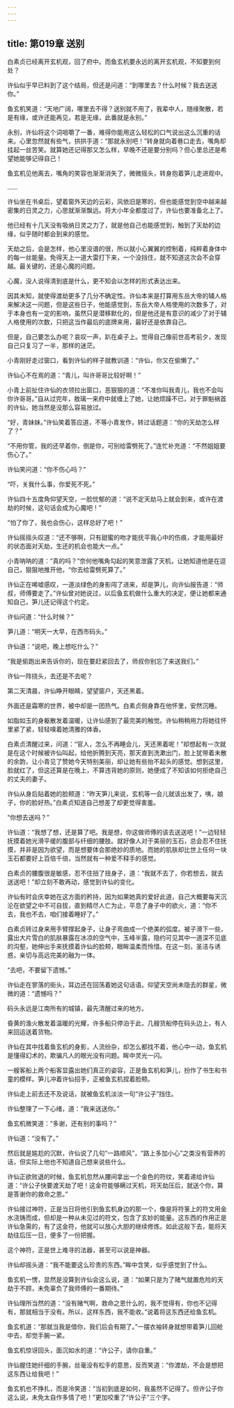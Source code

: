 ```yaml
---
---
---
```

title: 第019章 送别
---





白素贞已经离开玄机观，回了府中。而鱼玄机要永远的离开玄机观，不知要到何处？

许仙似乎早已料到了这个结局，但还是问道：“到哪里去？什么时候？我去送送你。”

鱼玄机笑道：“天地广阔，哪里去不得？送别就不用了，我辈中人，随缘聚散，若是有缘，或许还能再见，若是无缘，此番就是永别。”

永别，许仙将这个词咀嚼了一番，难得你能用这么轻松的口气说出这么沉重的话来。心里忽然就有些气，拱拱手道：“那就永别吧！”转身就向着巷口走去，嘴角却挂起一丝苦笑。就算她还记得那又怎么样，早晚不还是要分别吗？但心里总还是希望她能够记得自己！

鱼玄机见他离去，嘴角的笑容也渐渐消失了，微微摇头，转身抱着笋儿走进观中。

……

许仙坐在书桌后，望着窗外天边的云彩，风依旧是寒的，但也能感觉到空中越来越密集的日灵之力，心思就渐渐飘远。将大小年全都度过了，许仙也要准备北上了。

他已经有十几天没有吸纳日灵之力了，就是他自己也能感觉到，触到了天劫的边缘，似乎随时都会到来的感觉。

天劫之后，会是怎样，他心里没谱的很，所以就小心翼翼的控制着，纯粹着身体中的每一丝能量。免得天上一道大雷打下来，一个没挡住，就不知道这次会不会穿越。最关键的，还是心魔的问题。

心魔，没人说得清到底是什么，更不知会以怎样的形式表达出来。

因其未知，就使得渡劫更多了几分不确定性。许仙本来是打算用东岳大帝的辅人格来解决这一问题，但是这些日子，他能感觉到，东岳大帝人格使用的次数多了，对于本身也有一定的影响，虽然只是潜移默化的，但是他还是有意识的减少了对于辅人格使用的次数，只把这当作最后的底牌来用，最好还是依靠自己。

但是，自己要怎么办呢？哀叹一声，趴在桌子上。觉得自己像前世高考前夕，发现自己只复习了一半，那样的迷茫。

小青刚好走过窗口，看到许仙的样子就教训道：“许仙，你又在偷懒了。”

许仙心不在焉的道：“青儿，叫许哥哥比较好啊！”

小青上前扯住许仙的衣领拉出窗口，恶狠狠的道：“不准你叫我青儿，我也不会叫你许哥哥。”自从过完年，敖璃一来府中就缠上了她，让她烦躁不已，对于罪魁祸首的许仙，她当然是没那么容易放过。

“好，青妹妹。”许仙笑着答应道，不等小青发作，转过话题道：“你的天劫怎么样了？”

“不用你管，我的还早着你，倒是你，可别给雷劈死了。”连忙补充道：“不然姐姐要伤心了。”

许仙笑问道：“你不伤心吗？”

“吓，关我什么事，你爱死不死。”

许仙四十五度角仰望天空，一脸忧郁的道：“说不定天劫马上就会到来，或许在渡劫的时候，这句话会成为心魔吧！”

“怕了你了，我也会伤心，这样总好了吧！”

许仙摇摇头叹道：“还不够啊，只有甜蜜的吻才能抚平我心中的伤痕，才能用最好的状态面对天劫，生还的机会也能大一点。”

小青呐呐的道：“真的吗？”奈何他嘴角勾起的笑意泄露了天机，让她知道他是在逗自己，狠狠地推开他，“你去给雷劈死算了。”

许仙正在唏嘘感叹，一道淡绿色的身影闯了进来，却是笋儿，向许仙报告道：“师叔，师傅要走了。”许仙曾对她说过，以后鱼玄机做什么重大的决定，便让她都来通知自己，笋儿还记得这个约定。

许仙问道：“什么时候？”

笋儿道：“明天一大早，在西市码头。”

许仙道：“说吧，晚上想吃什么？”

“我是偷跑出来告诉你的，现在要赶紧回去了，师叔你别忘了来送我们。”

许仙一阵挠头，去还是不去呢？

第二天清晨，许仙睁开眼睛，望望窗户，天还黑着。

外面还是霜寒的世界，被中却是一团热气。白素贞侧身靠在他怀里，安然沉睡。

如脂如玉的身躯散发着温暖，让许仙感到了最完美的触觉。许仙稍稍用力将她往怀里紧了紧，轻轻嗅着她清雅的体香。

白素贞清醒过来，问道：“官人，怎么不再睡会儿，天还黑着呢！”却想起有一次就是在这个时候被许仙叫起，给他折腾到天亮，那天直到洗漱出门，脸上犹带着未散的余韵，让小青见了赞她今天特别美丽，却让她有些抬不起头的感觉。想到这里，脸就红了，但这还算是在晚上，不算违背她的原则，她便成了不知该如何拒绝自己的丈夫的妻子。

许仙从身后贴着她的脸颊道：“昨天笋儿来说，玄机等一会儿就该出发了，咦，娘子，你的脸好热。”白素贞知道自己想差了却更觉得害羞。

“你想去送吗？”

许仙道：“我想了想，还是算了吧。我是想，你这做师傅的该去送送吧！”一边轻轻抚摸着她光滑平缓的腹部与纤细的腰肢。就好像人对于美丽的玉石，总会忍不住抚摸，并非是因为欲望，而是想要体会那绝妙的质地。而她的肌肤却比世上任何一块玉石都要好上百倍千倍，当然就有一种爱不释手的感觉。

白素贞的腰腹很是敏感，忍不住扭了扭身子，道：“我就不去了，你若想去，就去送送吧！”却立刻不敢再动，感觉到许仙的变化。

许仙有时会庆幸她在这方面的矜持，因为如果她真的爱好此道，自己大概要每天沉沦在欲望之中不可自拔，直到精尽人亡为止，平息了身子中的欲火，道：“你不去，我也不去，咱们接着睡好了。”

白素贞转过身来用手臂撑起身子，让身子弯曲成一个绝美的弧度。被子滑下一些，露出大片雪白的肌肤暴露在冰凉的空气中，玉峰半露，隐约可见其中一道深不见底的沟壑，她伸出手来抚摸着许仙的脸颊，眼眸温柔而怜惜。在这一刻，圣洁与诱惑，亲切与高远完美的融为一体。

“去吧，不要留下遗憾。”

许仙走在寥落的街头，耳边还在回荡着她这句话语。仰望天空尚未隐去的群星，微微的道：“遗憾吗？”

码头永远是江南所有的城镇，最先清醒过来的地方。

昏黄的渔火散发着温暖的光耀，许多船只停泊于此，几艘货船停在码头边上，有人来回运送着货物。

许仙在其中找着鱼玄机的身影，人流纷杂，却怎么都找不着，他心中一动，鱼玄机是懂得幻术的，欺骗凡人的眼光没有问题。眸中灵光一闪。

一艘客船上两个船客显露出她们真正的姿容，正是鱼玄机和笋儿，扮作了书生和书童的模样。笋儿冲着许仙招手，正被鱼玄机捏着脸颊。

许仙走上前去还不及说话，就被鱼玄机淡淡一句“许公子”挡住。

许仙整理了一下心绪，道：“我来送送你。”

鱼玄机微笑道：“多谢，还有别的事吗？”

许仙道：“没有了。”

然后就是尴尬的沉默，许仙说了几句“一路顺风”，“路上多加小心”之类没有营养的话，但实际上他也不知道自己想来说些什么。

许仙正欲败退的时候，鱼玄机忽然从腰间拿出一个金色的符纹，笑着递给许仙道：“许公子快要渡天劫了吧！这金符能够瞒过天机，将天劫压后，就送个你，算是答谢你的救命之恩。”

许仙接过神符，正是当日将他引到鱼玄机身边的那一个，像是将符箓上的符文用金水浇铸而成，但却是一种从未见过的符文，包含了玄妙的能量。这东西的作用正是许仙急需的，有了这金符，他就可以放心大胆的继续修炼。如此这般下去，能将天劫往后压一日，便多了一份把握。

这个神符，正是世上难寻的法器，甚至可以说是神器。

许仙却摇头道：“我不能要这么珍贵的东西。”眸中含笑，似乎感觉到了什么。

鱼玄机一愣，显然是没算到许仙会这么说，道：“如果只是为了赌气就置危险的天劫于不顾，未免辜负了我师傅的一番期待。”

许仙理所当然的道：“没有赌气啊，救命之恩什么的，我不觉得有，你也不记得有，那就相当于没有。所以，这样东西，我不能收。”说着将这东西还给鱼玄机。

鱼玄机道：“那就当我是借你，我们后会有期了。”一摆衣袖转身就想带着笋儿回舱中去，却觉手腕一紧。

鱼玄机惊讶回头，面沉如水的道：“许公子，请你自重。”

许仙握住她纤细的手腕，丝毫没有松手的意思，反而笑道：“你渡劫，不会是想把这东西让给我吧！”

鱼玄机也不挣扎，而是冷笑道：“当初到底是如何，我虽然不记得了。但许公子你这么说，未免太自作多情了吧！”更加咬重了“许公子”三个字。